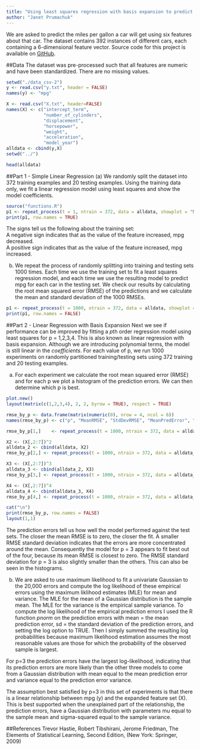 ```yaml
---
title: "Using least squares regression with basis expansion to predict miles per gallon"
author: "Janet Prumachuk"
---
```

We are asked to predict the miles per gallon a car will get using six features about that car.  The dataset contains 392 instances of different cars, each containing a 6-dimensional feature vector. Source code for this project is available on [GitHub](https://github.com/jcp1016/MachineLearning/tree/master/1-Regression).

##Data
The dataset was pre-processed such that all features are numeric and have been standardized.  There are no missing values.
```r
setwd("./data_csv-2")
y <- read.csv("y.txt", header = FALSE)
names(y) <- "mpg"

X <- read.csv("X.txt", header=FALSE)
names(X) <- c("intercept_term",
              "number_of_cylinders",
              "displacement",
              "horsepower",
              "weight",
              "acceleration",
              "model_year")
alldata <- cbind(y,X)
setwd("../")
```

```r
head(alldata)
```

##Part 1 - Simple Linear Regression
(a) We randomly split the dataset into 372 training examples and 20 testing examples.  Using the training data only, we fit a linear regression model using least squares and show the model coefficients.

```r
source("functions.R")
p1 <- repeat_process(t = 1, ntrain = 372, data = alldata, showplot = "N")
print(p1, row.names = TRUE)
```

The signs tell us the following about the training set:<br/>
A negative sign indicates that as the value of the feature increased, mpg decreased.<br/>
A positive sign indicates that as the value of the feature increased, mpg increased.<br/>

(b)  We repeat the process of randomly splitting into training and testing sets 1000 times.  Each time we use the training set to fit a least squares regression model, and each time we use the resulting model to predict mpg for each car in the testing set.  We check our results by calculating the root mean squared error (RMSE) of the predictions and we calculate the mean and standard deviation of the 1000 RMSEs.

```r
p1 <- repeat_process(t = 1000, ntrain = 372, data = alldata, showplot = "N")
print(p1, row.names = FALSE)
```

##Part 2 - Linear Regression with Basis Expansion
Next we see if performance can be improved by fitting a *p*th order regression model using least squares for p = 1,2,3,4.  This is also known as linear regression with basis expansion.  Although we are introducing polynomial terms, the model is still linear in the *coefficients*.  For each value of p, we run 1000 experiments on randomly partitioned training/testing sets using 372 training and 20 testing examples.  

(a)  For each experiment we calculate the root mean squared error (RMSE) and for each p we plot a histogram of the prediction errors.  We can then determine which p is best.

```r
plot.new()
layout(matrix(c(1,2,3,4), 2, 2, byrow = TRUE), respect = TRUE)

rmse_by_p <- data.frame(matrix(numeric(0), nrow = 4, ncol = 6))
names(rmse_by_p) <- c("p", "MeanRMSE", "StdDevRMSE", "MeanPredError", "StdDevPredError", "LogLikelihood")

rmse_by_p[1,]    <- repeat_process(t = 1000, ntrain = 372, data = alldata)

X2 <- (X[,2:7])^2
alldata_2 <- cbind(alldata, X2)
rmse_by_p[2,] <- repeat_process(t = 1000, ntrain = 372, data = alldata_2, p = 2)

X3 <- (X[,2:7])^3
alldata_3 <- cbind(alldata_2, X3)
rmse_by_p[3,] <- repeat_process(t = 1000, ntrain = 372, data = alldata_3, p = 3)

X4 <- (X[,2:7])^4
alldata_4 <- cbind(alldata_3, X4)
rmse_by_p[4,] <- repeat_process(t = 1000, ntrain = 372, data = alldata_4, p = 4)
```

```r
cat("\n")
print(rmse_by_p, row.names = FALSE)
layout(1,1)
```

The prediction errors tell us how well the model performed against the test sets. The closer the mean RMSE is to zero, the closer the fit. A smaller RMSE standard deviation indicates that the errors are more concentrated around the mean. Consequently the model for p = 3 appears to fit best out of the four, because its mean RMSE is closest to zero. The RMSE standard deviation for p = 3 is also slightly smaller than the others. This can also be seen in the histograms.

(b)  We are asked to use maximum likelihood to fit a univariate Gaussian to the 20,000 errors and compute the log likelihood of these empirical errors using the maximum liklihood estimates (MLE) for mean and variance.  The MLE for the mean of a Gaussian distribution is the sample mean.  The MLE for the variance is the empirical sample variance.  To compute the log likelihood of the empirical prediction errors I used the R function *pnorm* on the prediction errors with mean = the mean prediction error, sd = the standard deviation of the prediction errors, and setting the log option to TRUE.  Then I simply summed the resulting log probabilities because maximum likelihood estimation assumes the most reasonable values are those for which the probability of the observed sample is largest.  

For p=3 the prediction errors have the largest log-likelihood, indicating that its prediction errors are more likely than the other three models to come from a Gaussian distribution with mean equal to the mean prediction error and variance equal to the prediction error variance.  

The assumption best satisfied by p=3 in this set of experiments is that there is a linear relationship
between mpg (y) and the expanded feature set (X).  This is best supported when the unexplained part of the relationship, the prediction errors, have a Gaussian distribution with parameters mu equal to the sample mean and sigma-squared equal to the sample variance. 

##References
Trevor Hastie, Robert Tibshirani, Jerome Friedman, The Elements of Statistical Learning, Second Edition, (New York:
Springer, 2009)
